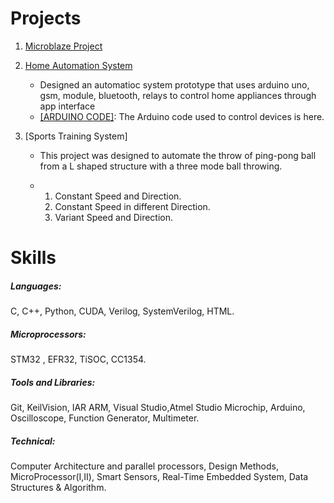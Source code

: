<!-- ---
title: "Projects"
format: html
--- -->
# Projects

1.  [Microblaze Project](https://mnscu-my.sharepoint.com/:w:/g/personal/fn1599vf_go_minnstate_edu/EbLUA1WzCaBAiJujXWSdHWABHqoInfqCDoP1dFIl9mha7Q?e=gYbPay)

2.  [Home Automation System](https://mnscu-my.sharepoint.com/:b:/g/personal/fn1599vf_go_minnstate_edu/EVFs5RubWmRFhlymoXeHx_IBtkpVvOJL3CSP0XKH6GSiHQ?e=kdbFMC)
<div class = "bullet">
<ul>
<li>Designed an automatioc system prototype that uses arduino uno, gsm, module, bluetooth, relays to control home appliances through app interface</li>
<li> [[ARDUINO CODE]](https://mnscu-my.sharepoint.com/:w:/g/personal/fn1599vf_go_minnstate_edu/EWl3u0L7ectGgSfodd19200BIAy4_2KxubvjnoZZt-Gb8Q?e=8jhA52): The Arduino code used to control devices is here.</li>
</ul>
</div>

3.  [Sports Training System] 
<div class = "bullet">
<ul>
<li>This project was designed to automate the throw of ping-pong ball from a L shaped structure with a three mode ball throwing.
<li>1. Constant Speed and Direction.</li>
<li>Constant Speed in different Direction.</li>
<li>Variant Speed and Direction.</li>
</ul>
</div>

# Skills

#####  <b>Languages</b>: 
C, C++, Python, CUDA, Verilog, SystemVerilog, HTML.

#####  <b>Microprocessors</b>:
STM32 , EFR32, TiSOC, CC1354.

#####  <b>Tools and Libraries</b>: 
Git, KeilVision, IAR ARM, Visual Studio,Atmel Studio Microchip, Arduino, Oscilloscope, Function Generator, Multimeter.

#####  <b>Technical</b>: 
Computer Architecture and parallel processors, Design Methods, MicroProcessor(I,II), Smart Sensors, Real-Time Embedded System, Data Structures & Algorithm.
